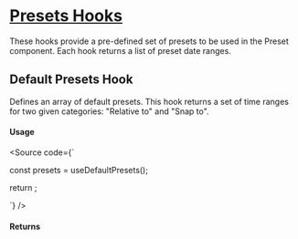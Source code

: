 

<Meta of={Stories} />

# [Presets Hooks](#presets-hooks)

These hooks provide a pre-defined set of presets to be used in the Preset component.
Each hook returns a list of preset date ranges.

## Default Presets Hook

Defines an array of default presets.
This hook returns a set of time ranges for two given categories: "Relative to" and "Snap to".

#### Usage

<Source
  code={`
  
const presets = useDefaultPresets();

return <Presets presets={presets} />;

`}
/>

<Canvas of={Stories.DefaultPresets} />

#### Returns
